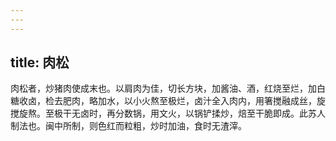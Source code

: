 ```yaml
---
---
---
```

title: 肉松
---



肉松者，炒猪肉使成末也。以肩肉为佳，切长方块，加酱油、酒，红烧至烂，加白糖收卤，检去肥肉，略加水，以小火熬至极烂，卤汁全入肉内，用箸搅融成丝，旋搅旋熬。至极干无卤时，再分数锅，用文火，以锅铲揉炒，焙至干脆即成。此苏人制法也。闽中所制，则色红而粒粗，炒时加油，食时无渣滓。